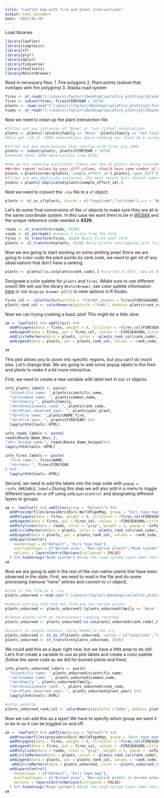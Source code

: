 ```yaml
---
title: "Leaflet map with fire and plant intersections"
output: html_document
date: "2023-04-28"
---
```


Load libraries

```r
library(leaflet)
library(simplevis)
library(sf)
library(plyr)
library(dplyr)
library(tidyverse)
library(htmltools)
library(RColorBrewer)
```

Read in necessary files: 
1. Fire polygons 
2. Plant points (subset that overlaps with fire polygons)
3. Alaska road system
```r
fires <- st_read("C:\\Users\\Taylor\\Desktop\\wildfire_plotting\\AlaskaFireHistory_Polygons_1940_2021\\AlaskaFireHistory_Polygons_1940_2021\\AlaskaFireHistory_Polygons.gdb")  
fires <- subset(fires, fires$FIREYEAR > 1979)
plants <- read.csv("C:\\Users\\Taylor\\Desktop\\wildfire_plotting\\fire_plant_intersection.csv")
roads <- st_read("C:\\Users\\Taylor\\Desktop\\wildfire_plotting\\Routes.gdb\\c1808f0c-470f-48d7-b5ac-9adeef804143.gdb")
```

Now we need to clean up the plant intersection file.
```r
#filter out any instances of "None" or "not listed" observations
plants <- plants[!(plants$family == "None" |plants$family == "not listed"),]
#this got rid of ~3000 observations where nothing was found at a survey site (now @17k)

#filter out any observations that overlap with fires pre 1980
plants <- subset(plants, plants$FIREYEAR > 1979)
#removed about 5000 observations (now @12k)

#now we are removing duplicates (these are due to plants being recorded again if the land burned more than one time)
##order repeat values by year_diff column, should have same number of values
plants = plants[order(plants[,'sample_effort_id'],plants[,'year_diff']),] 
#filter out any duplicate instances, the most recent burn should remain
plants = plants[!duplicated(plants$sample_effort_id),]
```

Next we need to convert the `.csv` file to a `sf` object.
```r
plants <- st_as_sf(plants, coords = c("longitude","latitude"),crs = "NAD83")
```

Let's do some final conversions of the `sf` objects to make sure they are all in the same coordinate system. In this case we want them to be in [WGS84](https://epsg.io/4326) and the unique reference code needed is **4326**.
```r
roads <- st_transform(roads, 4326)
roads <- st_zm(roads) #remove z scale from the file
fires <- st_transform(fires, 4326) #only fires post 1979
plants <- st_transform(plants, 4326) #only plants overlapping with fires (this is the result of the inner join)
```

Now we are going to start working on some plotting prep!
Since we are going to color code the plant points by *rank code*, we need to get rid of any observations that don't have a ranking.

```r
plants <- plants[!is.na(plants$rank_code),] #started at 6557, now at 6512
```

Designate a color palette for `plants` and `fires`. (Make sure to use different ones!).We will use the library `RColorBrewer`, see color palette information [here](https://www.datanovia.com/en/blog/the-a-z-of-rcolorbrewer-palette/) or run `display.brewer.all()` to view options in R Studio. 
```r
fires_col <- colorFactor(palette = "YlOrRd",domain = fires$FIRESEASONS) #fire by fire season (decade)
plants_rank_col <- colorNumeric(palette ="GnBu", domain= plants$rank_code)#plants by rank code
```

Now we can trying creating a basic plot! *This might be a little slow.*
```r
ak <- leaflet() %>% addTiles() %>% 
  addPolygons(data = fires, weight = 0, fillColor = ~fires_col(FIRESEASONS), fillOpacity = 0.7) %>%
  addLegend(data = fires, pal = fires_col, values = ~FIRESEASONS,title = "Fire season", opacity = 0.7, position = "bottomright")%>%
  addCircleMarkers(data = plants, color = ~plants_rank_col(rank_code), fillOpacity = 0.7, radius = .1) %>%
  addLegend(data = plants, pal = plants_rank_col, values = ~rank_code, title = "Non-native plant </br>invasiveness ranking", position = "bottomleft")

ak
```
This plot allows you to zoom into specific regions, but you can't do much else. Let's change that.
We are going to add some popup labels to the fires and plants to make it a bit more interactive.

First, we need to create a new variable with label text in our `sf` objects.
```r
info_plants_labels <- paste(
  "Scientific name: ",plants$scientific_name,
  "<br>Common name: ", plants$common_name,
  "<br>Family:", plants$family,
  "<br>Invasiveness rank: ", plants$rank_code,
  "<br>Plant observed year: ", plants$year_plant,
  "<br>Fire name: ",plants$NAME_fire,
  "<br>Fire year: ", plants$FIREYEAR) %>%
  lapply(htmltools::HTML)

info_roads_labels <- paste(
roads$Route_Name_Desc_1,
"<br> Unique name:", roads$Route_Name_Unique)%>%
lapply(htmltools::HTML)

info_fires_labels <- paste(
  "Fire name:", fires$NAME,
  "<br>Year:", fires$FIREYEAR
) %>%
  lapply(htmltools::HTML)
```

Second, we need to add the labels into the map code with `popup = ~info_VARIABLE_labels`.During this step we will also add in a menu to toggle different layers on or off using `addLayersControl` and designating different layers to groups.
```r
ak <- leaflet() %>% addTiles(group = "Default") %>% 
  addProviderTiles(providers$Esri.WorldTopoMap, group = "Esri topo map")%>%
  addPolygons(data = fires, weight = 0, fillColor = ~fires_col(FIRESEASONS), fillOpacity = 0.7, popup = ~info_fires_labels, group = "Burned area") %>%
  addLegend(data = fires, pal = fires_col, values = ~FIRESEASONS,title = "Fire season", opacity = 0.7, position = "bottomright")%>%
  addPolylines(data = roads, color = "gray", weight = 1, popup = ~info_roads_labels, group = "Road system")%>%
  addCircleMarkers(data = plants, color = ~plants_rank_col(rank_code), fillOpacity = 0.7, radius = .1,label = ~info_plants_labels, group = "Non-native plants") %>%
  addLegend(data = plants, pal = plants_rank_col, values = ~rank_code, title = "Non-native plant </br>invasiveness ranking", position = "bottomleft") %>%
  addLayersControl(
    baseGroups = c("Default", "Esri topo map"),
    overlayGroups = c("Burned area", "Non-native plants","Road system"),
    options = layersControlOptions(collapsed = FALSE)
  ) %>% hideGroup("Road system") #hide the road system layer when this is generated
ak
```

Now we are going to add in the rest of the non-native plants that have been observed in the state. 
First, we need to read in the file and do some processing (remove "none" entries and convert to `sf` object).
```r
#read in the file as a .csv
plants_unburned <-read.csv("C:\\Users\\Taylor\\Desktop\\wildfire_plotting\\AKFIP_unburned.csv") #169,524 obs of 41 variables

#remove entries that did not find any non-native plants
plants_unburned <- plants_unburned[!(plants_unburned$family == "None" |plants_unburned$family == "not listed"),] #no change in number of obs

#remove plants with no invasiveness ranking recorded
plants_unburned <- plants_unburned[!is.na(plants_unburned$rank_code),] #this removed 1787 entries 

#convert to simple feature, using WSG84 as the crs
plants_unburned <- st_as_sf(plants_unburned, coords = c("longitude","latitude"),crs = "NAD83")
plants_unburned <- st_transform(plants_unburned, 4326)
```

We could add this as a layer right now, but we have a little prep to do still. Let's first create a variable to use as plot labels and create a color palette (follow the same code as we did for burned plants and fires).
```r
info_plants_unburned_labels <- paste(
  "Scientific name: ",plants_unburned$scientific_name,
  "<br>Common name: ", plants_unburned$common_name,
  "<br>Family:", plants_unburned$family,
  "<br>Invasiveness rank: ", plants_unburned$rank_code,
  "<br>Plant observed year: ", plants_unburned$plant_year) %>%
  lapply(htmltools::HTML)

#color palette
plants_unburned_rank_col <- colorNumeric(palette ="GnBu", domain= plants_unburned$rank_code)#plants by rank code
```

Now we can add this as a layer! We have to specify which group we want it to be in so it can be toggled on and off.
```r
ak <- leaflet() %>% addTiles(group = "Default") %>% 
  addProviderTiles(providers$Esri.WorldTopoMap, group = "Esri topo map")%>%
  addPolygons(data = fires, weight = 0, fillColor = ~fires_col(FIRESEASONS), fillOpacity = 0.7, popup = ~info_fires_labels, group = "Burned area") %>%
  addLegend(data = fires, pal = fires_col, values = ~FIRESEASONS,title = "Fire season", opacity = 0.7, position = "bottomright")%>%
  addPolylines(data = roads, color = "gray", weight = 1, popup = ~info_roads_labels, group = "Road system")%>%
  addCircleMarkers(data = plants, color = ~plants_rank_col(rank_code), fillOpacity = 0.7, radius = .1,label = ~info_plants_labels, group = "Non-native plants in burned area") %>%
  addLegend(data = plants, pal = plants_rank_col, values = ~rank_code, title = "Non-native plant </br>invasiveness ranking", position = "bottomleft") %>%
   addCircleMarkers(data = plants_unburned, color = ~plants_unburned_rank_col(rank_code), fillOpacity = 0.7, radius = .1,label = ~info_plants_unburned_labels, group = "Non-native plants in unburned area") %>%
  addLayersControl(
    baseGroups = c("Default", "Esri topo map"),
    overlayGroups = c("Burned area", "Non-native plants in burned area", "Non-native plants in unburned area","Road system"),
    options = layersControlOptions(collapsed = FALSE)
  ) %>% hideGroup("Road system") #hide the road system layer when this is generated
ak
```

